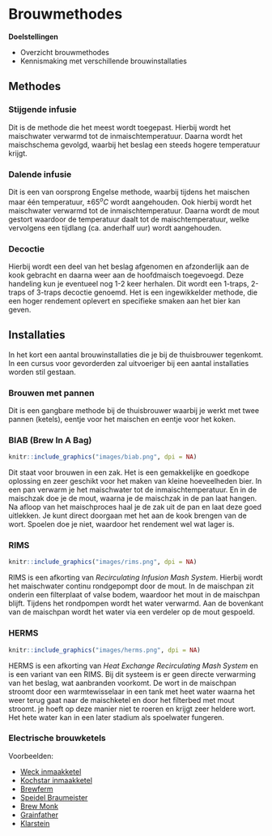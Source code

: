 # Brouwmethodes {#brouwmethodes}

**Doelstellingen**

-  Overzicht brouwmethodes
-  Kennismaking met verschillende brouwinstallaties

## Methodes

### Stijgende infusie

Dit is de methode die het meest wordt toegepast. Hierbij wordt het maischwater verwarmd tot de inmaischtemperatuur. Daarna wordt het maischschema gevolgd, waarbij het beslag een steeds hogere temperatuur krijgt.

### Dalende infusie

Dit is een van oorsprong Engelse methode, waarbij tijdens het maischen maar één temperatuur, $\pm 65^oC$ wordt aangehouden. Ook hierbij wordt het maischwater verwarmd tot de inmaischtemperatuur. Daarna wordt de mout gestort waardoor de temperatuur daalt tot de maischtemperatuur, welke vervolgens een tijdlang (ca. anderhalf uur) wordt aangehouden.

### Decoctie

Hierbij wordt een deel van het beslag afgenomen en afzonderlijk aan de kook gebracht en daarna weer aan de hoofdmaisch toegevoegd. Deze handeling kun je eventueel nog 1-2 keer herhalen. Dit wordt een 1-traps, 2-traps of 3-traps decoctie genoemd. Het is een ingewikkelder methode, die een hoger rendement oplevert en specifieke smaken aan het bier kan geven.

## Installaties

In het kort een aantal brouwinstallaties die je bij de thuisbrouwer tegenkomt. In een cursus voor gevorderden zal uitvoeriger bij een aantal installaties worden stil gestaan.

### Brouwen met pannen

Dit is een gangbare methode bij de thuisbrouwer waarbij je werkt met twee pannen (ketels), eentje voor het maischen en eentje voor het koken.

### BIAB (Brew In A Bag)

```r
knitr::include_graphics("images/biab.png", dpi = NA)
```

Dit staat voor brouwen in een zak. Het is een gemakkelijke en goedkope oplossing en zeer geschikt voor het maken van kleine hoeveelheden bier. In een pan verwarm je het maischwater tot de inmaischtemperatuur. En in de maischzak doe je de mout, waarna je de maischzak in de pan laat hangen. Na afloop van het maischproces haal je de zak uit de pan en laat deze goed uitlekken. Je kunt direct doorgaan met het aan de kook brengen van de wort. Spoelen doe je niet, waardoor het rendement wel wat lager is.\newpage

### RIMS

```r
knitr::include_graphics("images/rims.png", dpi = NA)
```

RIMS is een afkorting van *Recirculating Infusion Mash System*. Hierbij wordt het maischwater continu rondgepompt door de mout. In de maischpan zit onderin een filterplaat of valse bodem, waardoor het mout in de maischpan blijft. Tijdens het rondpompen wordt het water verwarmd. Aan de bovenkant van de maischpan wordt het water via een verdeler op de mout gespoeld.

### HERMS

```r
knitr::include_graphics("images/herms.png", dpi = NA)
```

HERMS is een afkorting van *Heat Exchange Recirculating Mash System* en is een variant van een RIMS. Bij dit systeem is er geen directe verwarming van het beslag, wat aanbranden voorkomt. De wort in de maischpan stroomt door een warmtewisselaar in een tank met heet water waarna het weer terug gaat naar de maischketel en door het filterbed met mout stroomt. je hoeft op deze manier niet te roeren en krijgt zeer heldere wort. Het hete water kan in een later stadium als spoelwater fungeren.\pagebreak

### Electrische brouwketels

Voorbeelden:

-  [Weck inmaakketel](https://www.braumarkt.com/weck-w25a-thermostaat-tijdklok-kraan)
-  [Kochstar inmaakketel](https://www.unibrew-nederland.nl/kochstar-roestvrijstalen-27-liter-pan-met-digitale-display-tijd-en-temperatuurinstelling.html)
-  [Brewferm](https://www.brouwland.com/nl/onze-producten/bierbereiding/brouwapparatuur/electrische-brouwketels/grainfather-connect)
-  [Speidel Braumeister](https://www.brouwland.com/nl/onze-producten/bierbereiding/brouwapparatuur/electrische-brouwketels/braumeister-accessoires)
-  [Brew Monk](https://www.brouwland.com/nl/onze-producten/bierbereiding/brouwapparatuur/electrische-brouwketels/brew-monk)
-  [Grainfather]( https://www.brouwland.com/nl/onze-producten/bierbereiding/brouwapparatuur/electrische-brouwketels/grainfather-connect)
-  [Klarstein](https://www.klarstein.nl/Grote-Huishoudelijke-Apparaten/Biertap-Drinken-dispenser/Zelf-bier-maken/)

